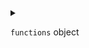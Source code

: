 
<details>
<summary>

`functions`  <span class="config-field-type">object</span> 

</summary>

Functions are POSIX functions that can be used within pipelines. Those functions can also be imported by
imports.

</details>
